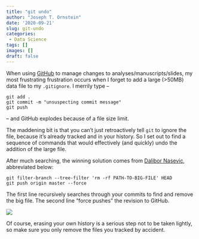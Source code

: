 ```yaml
---
title: "git undo"
author: "Joseph T. Ornstein"
date: '2020-09-21'
slug: git-undo
categories:
 - Data Science
tags: []
images: []
draft: false
---
```


When using [GitHub](bryan-2017.pdf) to manage changes to analyses/manuscripts/slides, my most frustrating frustration occurs when I forget to add a large (>50MB) data file to my `.gitignore`. I merrily type --

```
git add .
git commit -m "unsuspecting commit message"
git push
```

-- and GitHub explodes because of a file size limit. 

The maddening bit is that you can't just retroactively tell `git` to ignore the file, because it's already tracked and in your history. So I set out to find a sequence of commands that would effectively (and quickly) undo the addition of the large file.

After much searching, the winning solution comes from [Dalibor Nasevic](https://dalibornasevic.com/posts/2-permanently-remove-files-and-folders-from-a-git-repository), abbreviated below:

```
git filter-branch --tree-filter 'rm -rf PATH-TO-BIG-FILE' HEAD
git push origin master --force
```

The first line recursively searches through your commits to find and remove the big file. The second line "force pushes" the revision to GitHub.

![](force-push.png)

Of course, erasing your own history is a serious step not to be taken lightly, so make sure you only remove the files you tracked by accident. 